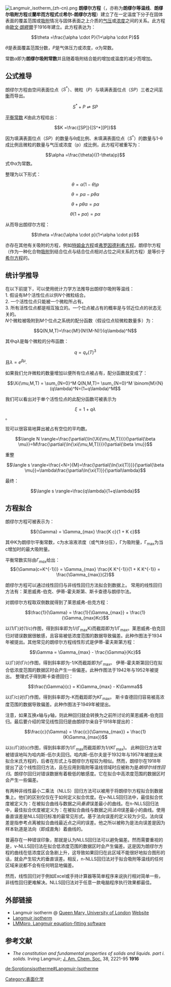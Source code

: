 {{noteTA|G1=物理學}}
[[Image:Langmuir_isotherm_(zh-cn).png|right]]
'''朗缪尔方程'''（{{lang-en|Langmuir equation}}，亦称为'''朗缪尔等温线'''、'''朗缪尔吸附方程'''或'''蘭牟而方程式'''或'''希尔-朗缪尔方程'''）建立了在一定温度下分子在固体表面的覆盖范围或[[吸附|吸附]]情况与固体表面之上介质的[[气压|气压]]或[[浓度|浓度]]之间的关系。此方程由[[歐文·朗繆爾|歐文·朗繆爾]]于1916年建立。此方程表达为：

:<math> \theta  =\frac{\alpha \cdot P}{1+\alpha \cdot P}</math> 

<math>\theta</math>是表面覆盖范围分数，<math>P</math>是气体压力或浓度，<math>\alpha</math>为常数。

常数<math>\alpha</math>即为'''朗缪尔吸附常数'''并且随着吸附结合能的增加或温度的减少而增加。

== 公式推导 ==
朗缪尔方程由空间表面位点（<math>S^*</math>）、微粒（<math>P</math>）与填满表面位点（<math>SP</math>）三者之间[[化学平衡|平衡]]而导出。
:<math> S^* + P  \rightleftharpoons  SP</math>

[[平衡常数|平衡常数]] <math>K</math>由此方程给出：
:<math> K  =\frac{[SP]}{[S^*][P]}</math>

因为填满表面位点（<math>SP</math>）的数量与θ成比例、未填满表面位点（<math>S^*</math>）的数量与1-θ成比例且微粒的数量与气压或浓度（p）成比例，此方程可被重写为：
:<math> \alpha  =\frac{\theta}{(1-\theta)p}</math>
式中<math>\alpha</math>为常数。

整理为以下形式：
:<math> \theta  = \alpha(1-\theta)p</math>
:<math> \theta = p\alpha  - p\theta\alpha </math>
:<math> \theta  + p\theta\alpha = p\alpha</math>
:<math> \theta (1 + p\alpha) = p\alpha</math>

从而导出朗缪尔方程：
:<math> \theta  =\frac{\alpha \cdot p}{1+\alpha \cdot p}</math> 

亦存在其他有关吸附的方程，例如[[特姆金方程|特姆金方程]]或[[弗罗因德利希方程|弗罗因德利希方程]]。朗缪尔方程（作为一种化合物[[吸附|吸附]]到结合位点与结合位点相对占位之间关系的方程）是等价于[[希尔方程_(生物化学)|希尔方程]]的。

==统计学推导==
在以下前提下，可以使用统计力学方法推导出朗缪尔吸附等温线：<br />
1. 假设有''M''个活性位点以供''N''个微粒结合。<br /> 
2. 一个活性位点只能被一个微粒所占有。<br />
3. 所有活性位点都是相互独立的。一个位点被占有的概率是与邻近位点的状态无关的。<br />

''N''个微粒被吸附到''M''个位点之系统的配分函数（假设位点较微粒数量多）为：

:<math> Q(N,M,T)=\frac{M!}{N!(M-N)!}(q\lambda)^N</math>

其中''<math> q\lambda</math>''是每个微粒的分布函数：

:<math> q=q_v(T)^3 </math>且<math>\lambda=e^{\beta \mu}</math>.

如果我们允许微粒的数量增加以便所有位点被占有，配分函数就变成了：

:<math> \Xi(\mu,M,T) = \sum_{N=0}^M Q(N,M,T)= \sum_{N=0}^M \binom{M}{N} (q\lambda)^N=(1+q\lambda)^M</math>

我们可以看出对于单个活性位点的此配分函数可被表示为

:<math>\xi = 1+q\lambda</math>。

现可以很容易地算出被占有空位的平均数。

:<math>\langle N \rangle=\frac{\partial{\ln{\Xi(\mu,M,T)}}}{\partial{\beta \mu}}=M\frac{\partial{\ln{\xi(\mu,M,T)}}}{\partial{\beta \mu}}</math>

重整

:<math> \langle s \rangle=\frac{<N>}{M}=\frac{\partial{\ln{\xi(T)}}}{\partial{\beta \mu}}=\lambda\frac{\partial\ln{\xi(T)}}{\partial\lambda}</math>

最终：

:<math> \langle s \rangle=\frac{q\lambda}{1+q\lambda}</math>

== 方程拟合 ==
朗缪尔方程可被表示为：

:<math> {\Gamma} = \Gamma_{max} \frac{K c}{1 + K c}</math>

其中K为朗缪尔平衡常数，c为水溶液浓度（或气体分压），Γ为吸附量，Γ<sub>max</sub>为当c增加时的最大吸附量。

平衡常数实际由<math>\Gamma_{max}</math>给出：<br>
:<math> {\Gamma(c=K^{-1})} = \Gamma_{max} \frac{K K^{-1}}{1 + K K^{-1}} = \frac{\Gamma_{max}}{2}</math>

朗缪尔方程可以通过线性回归与非线性回归方法拟合到数据上。 
常用的线性回归方法有：莱恩威弗-伯克、伊蒂-霍夫斯第、斯卡查德与朗缪尔法。

对朗缪尔方程取双倒数就得到了莱恩威弗-伯克方程：

:<math> \frac{1}{\Gamma} = \frac{1}{\Gamma_{max}} + \frac{1}{\Gamma_{max}Kc}</math>

以(1/Γ)对(1/c)作图，得到斜率即为1/(Γ<sub>max</sub>K)而截距即为1/Γ<sub>max</sub>。莱恩威弗-伯克回归对错误数据很敏感，且容易被低浓度范围的数据导致偏差{{来源请求}}。此种作图法于1934年被提出。其他常见的朗缪尔方程线性形式是伊蒂-霍夫斯第方程：

:<math> \Gamma = \Gamma_{max} - \frac{\Gamma}{Kc}</math>

以(Γ)对(Γ/c)作图，得到斜率即为-1/K而截距即为Γ<sub>max</sub>。
伊蒂-霍夫斯第回归在拟合低浓度范围的数据区时会产生一些偏差{{来源请求}}。此种作图法于1942年与1952年被提出。
整理式子得到斯卡查德回归：

:<math> \frac{\Gamma}{c} = K\Gamma_{max} - K\Gamma</math>

以(Γ/c)对(Γ)作图，得到斜率即为-K而截距即为KΓ<sub>max</sub>。
斯卡查德回归容易被高浓度范围的数据导致偏差{{来源请求}}。此种作图法于1949年被提出。

注意，如果互换''x''轴与''y''轴，则此种回归就会转换为之前所讨论的莱恩威弗-伯克回归。最后要介绍的常见线性回归是由朗缪尔亲自于1918年提出的：

:<math> \frac{c}{\Gamma} = \frac{c}{\Gamma_{max}} + \frac{1}{K\Gamma_{max}}</math>

以(c/Γ)对(c)作图，得到斜率即为1/Γ<sub>max</sub>而截距即为1/(KΓ<sub>max</sub>)。
此种回归方法常被错误地叫为哈内斯-伍尔夫回归{{来源请求}}。哈内斯-伍尔夫是于1932年与1957年被提出来拟合米氏方程的，后者在形式上与朗缪尔方程较为相似。然而，朗缪尔在1918年提出了这个线性回归方法，且在应用到吸附等温线领域时应被称为是''朗缪尔线性回归''。朗缪尔回归对错误数据有着极低的敏感度。它在拟合中高浓度范围的数据区时会产生一些偏差{{来源请求}}。

有两种非线性最小二乘法（NLLS）回归方法可以被用于将朗缪尔方程拟合到数据集上。他们的区别仅仅在于如何定义拟合优度。在v-NLLS回归法中，最佳拟合优度被定义为：在被拟合曲线与数据之间''垂直''误差最小的曲线。在n-NLLS回归法中，最佳拟合优度被定义为：在被拟合曲线与数据之间''法向''误差最小的曲线。使用垂直误差是NLLS回归标准的最常见形式。基于法向误差的定义较为少见。法向误差是指参考点离被拟合曲线最近点之间的误差。他之所以被称为是法向误差是因为样本轨道是法向（即成直角）着曲线的{{来源请求}}。

普遍存在一种错误印象，那就是认为NLLS回归法可以避免偏差。然而需要重视的是，v-NLLS回归法在拟合低浓度范围的数据区时会产生偏差。这是因为朗缪尔方程的曲线在低浓度区会急剧上升，这导致如果回归在此区域不能很好地拟合图形的话，就会产生较大的垂直误差。相反，n-NLLS回归法对于拟合吸附等温线的任何区域来说都不会有任何明显地偏差。

然而，线性回归对于例如Excel或手持计算器等简单程序来说执行相对简单一些，非线性回归更难解决。NLLS回归法对于任意一款电脑程序执行效果都最佳。

== 外部链接 ==
* Langmuir isotherm @ [[Queen_Mary,_University_of_London|Queen Mary, University of London]] [https://web.archive.org/web/20050822052820/http://www.chem.qmw.ac.uk/surfaces/scc/scat3.htm Website] 
* [https://web.archive.org/web/20110716032243/http://www.erpt.org/012Q/NelsW-07.htm Langmuir isotherm ]
* [https://web.archive.org/web/20110624004813/http://www.alfisol.com/IFS/IFS-003/LMMpro-Langmuir.php LMMpro, Langmuir equation-fitting software]

== 参考文献==
* ''The constitution and fundamental properties of solids and liquids. part i. solids.'' Irving Langmuir; [[J._Am._Chem._Soc.|J. Am. Chem. Soc.]] 38, 2221-95 '''1916''' {{cite journal|title=THE CONSTITUTION AND FUNDAMENTAL PROPERTIES OF SOLIDS AND LIQUIDS. PART I. SOLIDS.|date=1916-11-01|doi=10.1021/ja02268a002|journal=Journal of the American Chemical Society|pages=2221–2295|volume=38|issue=11|issn=0002-7863|url=https://doi.org/10.1021/ja02268a002|accessdate=2018-04-02|author=Irving Langmuir}}

[[Category:表面化学|Category:表面化学]]

[[de:Sorptionsisotherme#Langmuir-Isotherme|de:Sorptionsisotherme#Langmuir-Isotherme]]